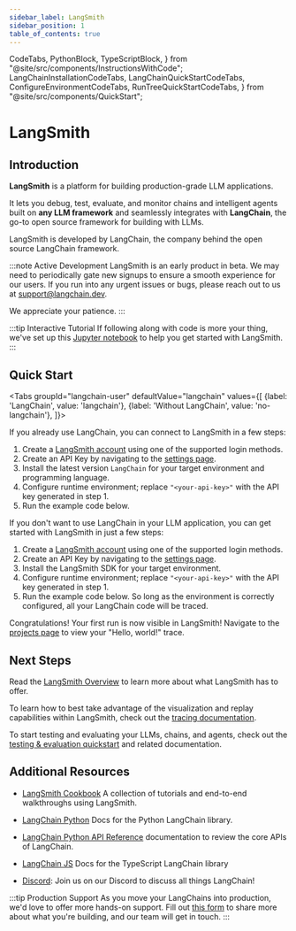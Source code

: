 ```yaml
---
sidebar_label: LangSmith
sidebar_position: 1
table_of_contents: true
---
```


  CodeTabs,
  PythonBlock,
  TypeScriptBlock,
} from "@site/src/components/InstructionsWithCode";
  LangChainInstallationCodeTabs,
  LangChainQuickStartCodeTabs,
  ConfigureEnvironmentCodeTabs,
  RunTreeQuickStartCodeTabs,
} from "@site/src/components/QuickStart";

# LangSmith

## Introduction

**LangSmith** is a platform for building production-grade LLM applications.

It lets you debug, test, evaluate, and monitor chains and intelligent agents built on **any LLM framework** and seamlessly integrates with **LangChain**, the go-to open source framework for building with LLMs.

LangSmith is developed by LangChain, the company behind the open source LangChain framework.

:::note Active Development
LangSmith is an early product in beta. We may need to periodically gate new signups to ensure a smooth experience for our users. If you run into any urgent issues or bugs, please reach out to us at <a href="mailto:support@langchain.dev">support@langchain.dev</a>.

We appreciate your patience.
:::

:::tip Interactive Tutorial
If following along with code is more your thing, we've set up this [Jupyter notebook](https://github.com/langchain-ai/langchain/blob/master/docs/extras/guides/langsmith/walkthrough.ipynb) to help you get started with LangSmith.
:::

## Quick Start

<Tabs
  groupId="langchain-user"
  defaultValue="langchain"
  values={[
    {label: 'LangChain', value: 'langchain'},
    {label: 'Without LangChain', value: 'no-langchain'},
  ]}>
  <TabItem value="langchain">

If you already use LangChain, you can connect to LangSmith in a few steps:

<ol>
<li>Create a <a href="https://smith.langchain.com/"> LangSmith account</a> using one of the supported login methods.</li>
<li>Create an API Key by navigating to the <a href="https://smith.langchain.com/settings">settings page</a>.</li>
<li>Install the latest version <code>LangChain</code> for your target environment and programming language.</li>
<LangChainInstallationCodeTabs />
<li> Configure runtime environment; replace <code>"&lt;your-api-key&gt;"</code> with the API key generated in step 1.</li>
<ConfigureEnvironmentCodeTabs />
<li>Run the example code below.</li>
<LangChainQuickStartCodeTabs />
</ol>
  </TabItem>
  <TabItem value="no-langchain">

If you don't want to use LangChain in your LLM application, you can get started with LangSmith in just a few steps:

<ol>
<li>Create a <a href="https://smith.langchain.com/"> LangSmith account</a> using one of the supported login methods.</li>
<li>Create an API Key by navigating to the <a href="https://smith.langchain.com/settings">settings page</a>.</li>
<li>Install the LangSmith SDK for your target environment.</li>
<ClientInstallationCodeTabs />
<li> Configure runtime environment; replace <code>"&lt;your-api-key&gt;"</code> with the API key generated in step 1.</li>
<ConfigureEnvironmentCodeTabs />
<li>Run the example code below. So long as the environment is correctly configured, all your LangChain code will be traced.</li>
<RunTreeQuickStartCodeTabs localhost={false}  />
</ol>
</TabItem>
</Tabs>

Congratulations! Your first run is now visible in LangSmith! Navigate to the [projects page](https://smith.langchain.com/projects) to view your "Hello, world!" trace.

## Next Steps

Read the [LangSmith Overview](overview) to learn more about what LangSmith has to offer.

To learn how to best take advantage of the visualization and replay capabilities within LangSmith, check out the [tracing documentation](tracing).

To start testing and evaluating your LLMs, chains, and agents, check out the [testing & evaluation quickstart](evaluation/quickstart) and related documentation.

## Additional Resources

- [LangSmith Cookbook](https://github.com/langchain-ai/langsmith-cookbook/tree/main) A collection of tutorials and end-to-end walkthroughs using LangSmith.

- [LangChain Python](https://python.langchain.com/en/latest/) Docs for the Python LangChain library.

- [LangChain Python API Reference](https://api.python.langchain.com/en/latest/) documentation to review the core APIs of LangChain.

- [LangChain JS](https://js.langchain.com/docs/) Docs for the TypeScript LangChain library

- [Discord](https://discord.gg/6adMQxSpJS): Join us on our Discord to discuss all things LangChain!

:::tip Production Support
As you move your LangChains into production, we'd love to offer more hands-on support.
Fill out [this form](https://airtable.com/appwQzlErAS2qiP0L/shrGtGaVBVAz7NcV2) to share more about what you're building, and our team will get in touch.
:::

